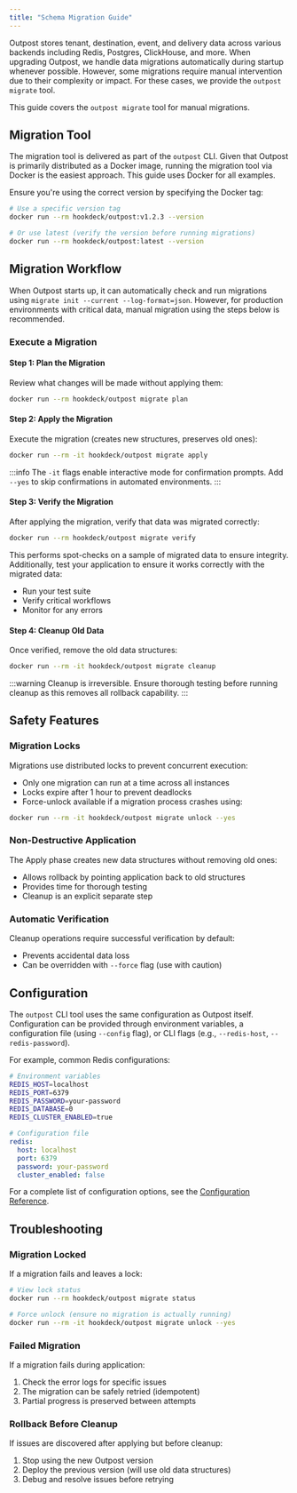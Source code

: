 ```yaml
---
title: "Schema Migration Guide"
---
```


Outpost stores tenant, destination, event, and delivery data across various backends including Redis, Postgres, ClickHouse, and more. When upgrading Outpost, we handle data migrations automatically during startup whenever possible. However, some migrations require manual intervention due to their complexity or impact. For these cases, we provide the `outpost migrate` tool.

This guide covers the `outpost migrate` tool for manual migrations.

## Migration Tool

The migration tool is delivered as part of the `outpost` CLI. Given that Outpost is primarily distributed as a Docker image, running the migration tool via Docker is the easiest approach. This guide uses Docker for all examples.

Ensure you're using the correct version by specifying the Docker tag:

```bash
# Use a specific version tag
docker run --rm hookdeck/outpost:v1.2.3 --version

# Or use latest (verify the version before running migrations)
docker run --rm hookdeck/outpost:latest --version
```

## Migration Workflow

When Outpost starts up, it can automatically check and run migrations using `migrate init --current --log-format=json`. However, for production environments with critical data, manual migration using the steps below is recommended.

### Execute a Migration

#### Step 1: Plan the Migration

Review what changes will be made without applying them:

```bash
docker run --rm hookdeck/outpost migrate plan
```

#### Step 2: Apply the Migration

Execute the migration (creates new structures, preserves old ones):

```bash
docker run --rm -it hookdeck/outpost migrate apply
```

:::info
The `-it` flags enable interactive mode for confirmation prompts. Add `--yes` to skip confirmations in automated environments.
:::

#### Step 3: Verify the Migration

After applying the migration, verify that data was migrated correctly:

```bash
docker run --rm hookdeck/outpost migrate verify
```

This performs spot-checks on a sample of migrated data to ensure integrity. Additionally, test your application to ensure it works correctly with the migrated data:

- Run your test suite
- Verify critical workflows
- Monitor for any errors

#### Step 4: Cleanup Old Data

Once verified, remove the old data structures:

```bash
docker run --rm -it hookdeck/outpost migrate cleanup
```

:::warning
Cleanup is irreversible. Ensure thorough testing before running cleanup as this removes all rollback capability.
:::

## Safety Features

### Migration Locks

Migrations use distributed locks to prevent concurrent execution:

- Only one migration can run at a time across all instances
- Locks expire after 1 hour to prevent deadlocks
- Force-unlock available if a migration process crashes using:

```bash
docker run --rm -it hookdeck/outpost migrate unlock --yes
```

### Non-Destructive Application

The Apply phase creates new data structures without removing old ones:

- Allows rollback by pointing application back to old structures
- Provides time for thorough testing
- Cleanup is an explicit separate step

### Automatic Verification

Cleanup operations require successful verification by default:

- Prevents accidental data loss
- Can be overridden with `--force` flag (use with caution)

## Configuration

The `outpost` CLI tool uses the same configuration as Outpost itself. Configuration can be provided through environment variables, a configuration file (using `--config` flag), or CLI flags (e.g., `--redis-host`, `--redis-password`).

For example, common Redis configurations:

```bash
# Environment variables
REDIS_HOST=localhost
REDIS_PORT=6379
REDIS_PASSWORD=your-password
REDIS_DATABASE=0
REDIS_CLUSTER_ENABLED=true
```

```yaml
# Configuration file
redis:
  host: localhost
  port: 6379
  password: your-password
  cluster_enabled: false
```

For a complete list of configuration options, see the [Configuration Reference](/references/configuration).

## Troubleshooting

### Migration Locked

If a migration fails and leaves a lock:

```bash
# View lock status
docker run --rm hookdeck/outpost migrate status

# Force unlock (ensure no migration is actually running)
docker run --rm -it hookdeck/outpost migrate unlock --yes
```

### Failed Migration

If a migration fails during application:

1. Check the error logs for specific issues
2. The migration can be safely retried (idempotent)
3. Partial progress is preserved between attempts

### Rollback Before Cleanup

If issues are discovered after applying but before cleanup:

1. Stop using the new Outpost version
2. Deploy the previous version (will use old data structures)
3. Debug and resolve issues before retrying
